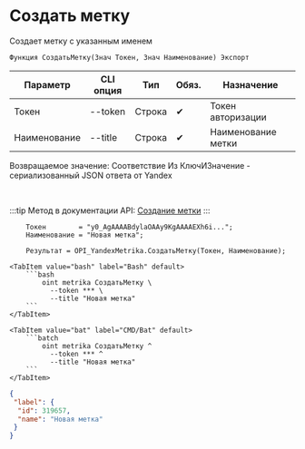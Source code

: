 ﻿---
sidebar_position: 1
description: Создать метку и другие функции для работы с Yandex Metrika в Открытом пакете интеграций - бесплатной open-source библиотеке интеграций для 1С:Предприятие 8, OneScript и CLI
keywords: [1C, 1С, 1С:Предприятие, 1С:Предприятие 8.3, API, Интеграция, Сервисы, Обмен, OneScript, CLI, Yandex Metrika]
---


# Создать метку
 Создает метку с указанным именем



`Функция СоздатьМетку(Знач Токен, Знач Наименование) Экспорт`

  | Параметр | CLI опция | Тип | Обяз. | Назначение |
  |-|-|-|-|-|
  | Токен | --token | Строка | &#x2714; | Токен авторизации |
  | Наименование | --title | Строка | &#x2714; | Наименование метки |

  
  Возвращаемое значение:   Соответствие Из КлючИЗначение - сериализованный JSON ответа от Yandex

<br/>

:::tip
Метод в документации API: [Создание метки](https://yandex.ru/dev/metrika/ru/management/openapi/label/createLabel)
:::
<br/>



```bsl title="Пример использования для 1С:Предприятие/OneScript"
    Токен        = "y0_AgAAAABdylaOAAy9KgAAAAEXh6i...";
    Наименование = "Новая метка";

    Результат = OPI_YandexMetrika.СоздатьМетку(Токен, Наименование);
```
    

 <Tabs>
  
    <TabItem value="bash" label="Bash" default>
        ```bash
            oint metrika СоздатьМетку \
              --token *** \
              --title "Новая метка"
        ```
    </TabItem>
  
    <TabItem value="bat" label="CMD/Bat" default>
        ```batch
            oint metrika СоздатьМетку ^
              --token *** ^
              --title "Новая метка"
        ```
    </TabItem>
</Tabs>


```json title="Результат"
{
 "label": {
  "id": 319657,
  "name": "Новая метка"
 }
}
```
